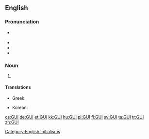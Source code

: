 {{also|gui|ĝui|guī|guí|guǐ|guì|gùi|gửi}}

==English==

===Pronunciation===
* {{a|UK}} {{IPA|/ˈdʒiːjuːaɪ/|/ˈɡuː.i/|lang=en}}
* {{audio|en-us-GUI.ogg|Audio (US)|lang=en}}
* {{homophones|lang=en|gooey}}
* {{rhymes|uːi|lang=en}}

===Noun===
{{en-noun}}

# {{context|computing|lang=en}} {{acronym of|graphical user interface|lang=en}}

====Translations====
{{trans-top|acronym of graphical user interface}}
* Greek: {{t|el|ΓΠΔ|tr=GPD}}
{{trans-mid}}
* Korean: {{t|ko|GUI|sc=Latn}}
{{trans-bottom}}

[[Category:English initialisms]]

[[cs:GUI]]
[[de:GUI]]
[[et:GUI]]
[[kk:GUI]]
[[hu:GUI]]
[[pl:GUI]]
[[fi:GUI]]
[[sv:GUI]]
[[ta:GUI]]
[[tr:GUI]]
[[zh:GUI]]
